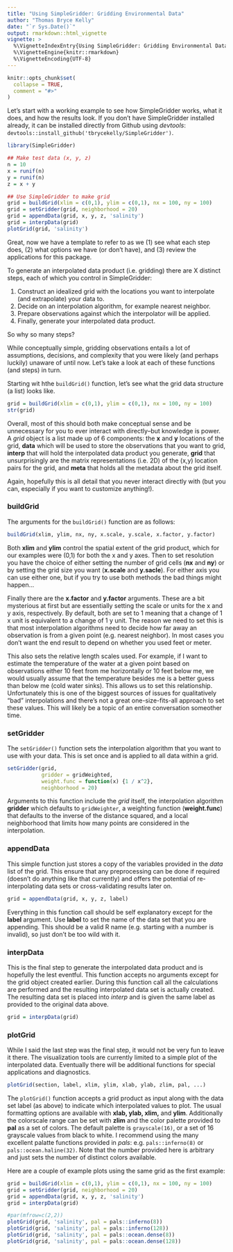 ```yaml
---
title: "Using SimpleGridder: Gridding Environmental Data"
author: "Thomas Bryce Kelly"
date: "`r Sys.Date()`"
output: rmarkdown::html_vignette
vignette: >
  %\VignetteIndexEntry{Using SimpleGridder: Gridding Environmental Data}
  %\VignetteEngine{knitr::rmarkdown}
  %\VignetteEncoding{UTF-8}
---
```


```r
knitr::opts_chunk$set(
  collapse = TRUE,
  comment = "#>"
)
```

Let's start with a working example to see how SimpleGridder works, what it does, and how the results look. If you don't have SimpleGridder installed already, it can be installed directly from Github using _devtools_: `devtools::install_github('tbrycekelly/SimpleGridder')`. 

```r
library(SimpleGridder)

## Make test data (x, y, z)
n = 10
x = runif(n)
y = runif(n)
z = x + y

## Use SimpleGridder to make grid
grid = buildGrid(xlim = c(0,1), ylim = c(0,1), nx = 100, ny = 100)
grid = setGridder(grid, neighborhood = 20)
grid = appendData(grid, x, y, z, 'salinity')
grid = interpData(grid)
plotGrid(grid, 'salinity')
```

Great, now we have a template to refer to as we (1) see what each step does, (2) what options we have (or don't have), and (3) review the applications for this package.

To generate an interpolated data product (i.e. gridding) there are X distinct steps, each of which you control in SimpleGridder:

1. Construct an idealized grid with the locations you want to interpolate (and extrapolate) your data to. 
2. Decide on an interpolation algorithm, for example nearest neighbor.
3. Prepare observations against which the interpolator will be applied.
4. Finally, generate your interpolated data product.

So why so many steps?

While conceptually simple, gridding observations entails a lot of assumptions, decisions, and complexity that you were likely (and perhaps luckily) unaware of until now. Let's take a look at each of these functions (and steps) in turn.

Starting wit hthe `buildGrid()` function, let's see what the grid data structure (a list) looks like. 
```r
grid = buildGrid(xlim = c(0,1), ylim = c(0,1), nx = 100, ny = 100)
str(grid)
```
Overall, most of this should both make conceptual sense and be unnecessary for you to ever interact with directly--but knowledge is power. A _grid_ object is a list made up of 6 components: the __x__ and __y__ locations of the grid, __data__ which will be used to store the observations that you want to grid, __interp__ that will hold the interpolated data product you generate, __grid__ that unsurprisingly are the matrix representations (i.e. 2D) of the (x,y) location pairs for the grid, and __meta__ that holds all the metadata about the grid itself.

Again, hopefully this is all detail that you never interact directly with (but you can, especially if you want to customize anything!).

### buildGrid
The arguments for the `buildGrid()` function are as follows:

```r
buildGrid(xlim, ylim, nx, ny, x.scale, y.scale, x.factor, y.factor)
```

Both __xlim__ and __ylim__ control the spatial extent of the grid product, which for our examples were (0,1) for both the x and y axes. Then to set resolution you have the choice of either setting the number of grid cells (__nx__ and __ny__) or by setting the grid size you want (__x.scale__ and __y.sacle__). For either axis you can use either one, but if you try to use both methods the bad things might happen...

Finally there are the __x.factor__ and __y.factor__ arguments. These are a bit mysterious at first but are essentially setting the scale or units for the x and y axis, respectively. By default, both are set to 1 meaning that a change of 1 x unit is equivalent to a change of 1 y unit. The reason we need to set this is that most interpolation algorithms need to decide how far away an observation is from a given point (e.g. nearest neighbor). In most cases you don't want the end result to depend on whether you used feet or meter.

This also sets the relative length scales used. For example, if I want to estimate the temperature of the water at a given point based on observations either 10 feet from me horizontally or 10 feet below me, we would usually assume that the temperature besides me is a better guess than below me (cold water sinks). This allows us to set this relationship. Unfortunately this is one of the biggest sources of issues for qualitatively "bad" interpolations and there's not a great one-size-fits-all approach to set these values. This will likely be a topic of an entire conversation someother time.

### setGridder
The `setGridder()` function sets the interpolation algorithm that you want to use with your data. This is set once and is applied to all data within a grid.

```r
setGridder(grid,
           gridder = gridWeighted,
           weight.func = function(x) {1 / x^2},
           neighborhood = 20)
```

Arguments to this function include the _grid_ itself, the interpolation algorithm __gridder__ which defaults to `gridWeighter`, a weighting function (__weight.func__) that defaults to the inverse of the distance squared, and a local neighborhood that limits how many points are considered in the interpolation.


### appendData
This simple function just stores a copy of the variables provided in the _data_ list of the grid. This ensure that any preprocessing can be done if required (doesn't do anything like that currently) and offers the potential of re-interpolating data sets or cross-validating results later on.

```r
grid = appendData(grid, x, y, z, label)
```

Everything in this function call should be self explanatory except for the __label__ argument. Use __label__ to set the name of the data set that you are appending. This should be a valid R name (e.g. starting with a number is invalid), so just don't be too wild with it.

### interpData
This is the final step to generate the interpolated data product and is hopefully the lest eventful. This function accepts no arguments except for the grid object created earlier. During this function call all the calculations are performed and the resulting interpolated data set is actually created. The resulting data set is placed into _interp_ and is given the same label as provided to the original data above.

```r
grid = interpData(grid)
```


### plotGrid
While I said the last step was the final step, it would not be very fun to leave it there. The visualization tools are currently limited to a simple plot of the interpolated data. Eventually there will be additional functions for special applications and diagnostics.

```r
plotGrid(section, label, xlim, ylim, xlab, ylab, zlim, pal, ...)
```

The `plotGrid()` function accepts a grid product as input along with the data set label (as above) to indicate which interpolated values to plot. The usual formatting options are available with __xlab, ylab, xlim,__ and __ylim__. Additionally the colorscale range can be set with __zlim__ and the color palette provided to __pal__ as a set of colors. The default palette is `grayscale(16)`, or a set of 16 grayscale values from black to white. I recommend using the many excellent palatte functions provided in _pals_: e.g. `pals::inferno(8)` or `pals::ocean.haline(32)`. Note that the number provided here is arbitrary and just sets the number of distinct colors available. 

Here are a couple of example plots using the same grid as the first example:

```r
grid = buildGrid(xlim = c(0,1), ylim = c(0,1), nx = 100, ny = 100)
grid = setGridder(grid, neighborhood = 20)
grid = appendData(grid, x, y, z, 'salinity')
grid = interpData(grid)

#par(mfrow=c(2,2))
plotGrid(grid, 'salinity', pal = pals::inferno(8))
plotGrid(grid, 'salinity', pal = pals::inferno(128))
plotGrid(grid, 'salinity', pal = pals::ocean.dense(8))
plotGrid(grid, 'salinity', pal = pals::ocean.dense(128))

```
